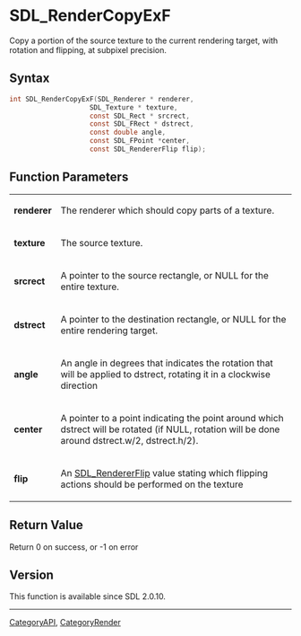 = SDL_RenderCopyExF =

Copy a portion of the source texture to the current rendering target, with rotation and flipping, at subpixel precision.

== Syntax ==

<syntaxhighlight lang='c'>
int SDL_RenderCopyExF(SDL_Renderer * renderer,
                    SDL_Texture * texture,
                    const SDL_Rect * srcrect,
                    const SDL_FRect * dstrect,
                    const double angle,
                    const SDL_FPoint *center,
                    const SDL_RendererFlip flip);
</syntaxhighlight>

== Function Parameters ==

{|
|'''renderer'''
|The renderer which should copy parts of a texture.
|-
|'''texture'''
|The source texture.
|-
|'''srcrect'''
|A pointer to the source rectangle, or NULL for the entire texture.
|-
|'''dstrect'''
|A pointer to the destination rectangle, or NULL for the entire rendering target.
|-
|'''angle'''
|An angle in degrees that indicates the rotation that will be applied to dstrect, rotating it in a clockwise direction
|-
|'''center'''
|A pointer to a point indicating the point around which dstrect will be rotated (if NULL, rotation will be done around dstrect.w/2, dstrect.h/2).
|-
|'''flip'''
|An [[SDL_RendererFlip]] value stating which flipping actions should be performed on the texture
|}

== Return Value ==

Return 0 on success, or -1 on error

== Version ==

This function is available since SDL 2.0.10.

----
[[CategoryAPI]], [[CategoryRender]]


